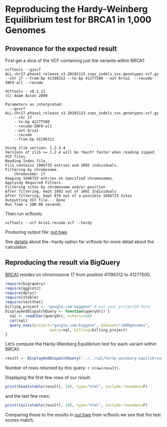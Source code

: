<!-- R Markdown Documentation, DO NOT EDIT THE PLAIN MARKDOWN VERSION OF THIS FILE -->

<!-- Copyright 2014 Google Inc. All rights reserved. -->

<!-- Licensed under the Apache License, Version 2.0 (the "License"); -->
<!-- you may not use this file except in compliance with the License. -->
<!-- You may obtain a copy of the License at -->

<!--     http://www.apache.org/licenses/LICENSE-2.0 -->

<!-- Unless required by applicable law or agreed to in writing, software -->
<!-- distributed under the License is distributed on an "AS IS" BASIS, -->
<!-- WITHOUT WARRANTIES OR CONDITIONS OF ANY KIND, either express or implied. -->
<!-- See the License for the specific language governing permissions and -->
<!-- limitations under the License. -->

Reproducing the Hardy-Weinberg Equilibrium test for BRCA1 in 1,000 Genomes
========================================================

Provenance for the expected result
---------------------------
First get a slice of the VCF containing just the variants within BRCA1:
```
vcftools --gzvcf ALL.chr17.phase1_release_v3.20101123.snps_indels_svs.genotypes.vcf.gz --chr 17 --from-bp 41196312 --to-bp 41277500 --out brca1  --recode-INFO-all --recode

VCFtools - v0.1.11
(C) Adam Auton 2009

Parameters as interpreted:
  --gzvcf ALL.chr17.phase1_release_v3.20101123.snps_indels_svs.genotypes.vcf.gz
	--chr 17
	--to-bp 41277500
	--recode-INFO-all
	--out brca1
	--recode
	--from-bp 41196312

Using zlib version: 1.2.3.4
Versions of zlib >= 1.2.4 will be *much* faster when reading zipped VCF files.
Reading Index file.
File contains 1046733 entries and 1092 individuals.
Filtering by chromosome.
	Chromosome: 17
Keeping 1046733 entries on specified chromosomes.
Applying Required Filters.
Filtering sites by chromosome and/or position
After filtering, kept 1092 out of 1092 Individuals
After filtering, kept 879 out of a possible 1046733 Sites
Outputting VCF file... Done
Run Time = 200.00 seconds
```
Then run vcftools:
```
vcftools --vcf brca1.recode.vcf --hardy
```
Producing output file: [out.hwe](./vcfstats-output/out.hwe)

See [details](http://vcftools.sourceforge.net/man_latest.html#OUTPUT OPTIONS) about the --hardy option for vcftools for more detail about the calculaton.
 
Reproducing the result via BigQuery
------------------------------------
[BRCA1](http://www.genecards.org/cgi-bin/carddisp.pl?gene=BRCA1) resides on chromosome 17 from position 41196312 to 41277500.  

```r
require(bigrquery)
require(ggplot2)
require(dplyr)
require(xtable)
require(testthat)
billing_project <- "google.com:biggene" # put your projectID here
DisplayAndDispatchQuery <- function(queryUri) {
  sql <- readChar(queryUri, nchars=1e6)
  cat(sql)
  query_exec(project="google.com:biggene", dataset="1000genomes",
                    query=sql, billing=billing_project)  
}
```

Let’s compute the Hardy-Weinberg Equilibrium test for each variant within BRCA1:
```r
result <- DisplayAndDispatchQuery("../../sql/hardy-weinberg-equilibrium.sql")
```
Number of rows returned by this query: `r nrow(result)`.

Displaying the first few rows of our result:
```r
print(head(xtable(result), 10), type="html", include.rownames=F)
```
and the last few rows:
```r
print(tail(xtable(result), 10), type="html", include.rownames=F)
```
Comparing these to the results in [out.hwe](./vcfstats-output/out.hwe) from vcftools we see that the test scores match.

